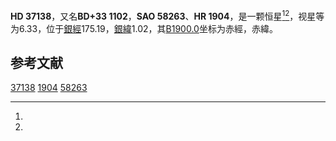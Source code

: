 {{Starbox begin
| name = HD 37138
}}
{{Starbox observe
| epoch = [[J2000.0|J2000.0]]
| constell = {{星座名待查}}<ref name=SIMBAD>{{cite web
 | url=http://simbad.u-strasbg.fr/simbad/sim-id?Ident=HR+1904
 | title=Pulsating variable Star
 | publisher=Centre de Données astronomiques de Strasbourg
 | work=SIMBAD
 | accessdate=2012-07-13
 | archive-date=2016-03-19
 | archive-url=https://web.archive.org/web/20160319012514/http://simbad.u-strasbg.fr/simbad/sim-id?Ident=HR+1904
 }}</ref><ref name=DATA>{{cite web
 | url=http://vizier.u-strasbg.fr/viz-bin/VizieR-5?-out.add=.&-source=5050&-corr=PK=HR&-out.max=9999&HR=1904
 | title=VizieR Detailed Page
 | accessdate=2012-07-13
 | archive-date=2019-02-16
 | archive-url=https://web.archive.org/web/20190216110609/http://vizier.u-strasbg.fr/viz-bin/VizieR-5?-out.add=.&-source=5050&-corr=PK=HR&-out.max=9999&HR=1904
 }}</ref>
| 星官 = 
| ra = {{RA|5|37|45.7}}<ref name=SIMBAD /><ref name=DATA />
| dec = {{DEC|+33|33|33}}<ref name=SIMBAD /><ref name=DATA />
| appmag_v = 6.33<ref name=SIMBAD /><ref name=DATA />
}}
{{Starbox character
| class = K0<ref name=SIMBAD /><ref name=DATA />
| b-v = 1.31<ref name=SIMBAD /><ref name=DATA />
| u-b = <ref name=SIMBAD /><ref name=DATA />
| r-i = <ref name=SIMBAD /><ref name=DATA />
| variable = 
}}
{{Starbox astrometry
| radial_v = 
| prop_mo_ra = 29
| parallax = 
| p_error = 
}}
{{Starbox catalog
| names =BD+33 1102，[[SAO星表|SAO]] 58263，[[HD星表|HD]] 37138，[[HR星表|HR]] 1904}}
{{Starbox reference |Simbad=HR+1904}}
{{Starbox end}}

'''HD 37138'''，又名'''BD+33 1102'''，'''SAO 58263'''、'''HR 1904'''，是一颗恒星<ref name=SIMBAD /><ref name=DATA />，视星等为6.33，位于[[銀道座標系|銀經]]175.19，[[銀道座標系|銀緯]]1.02，其[[B1900.0|B1900.0]]坐标为赤經{{RA|5|31|10.3}}，赤緯{{DEC|+33|1.02|50}}。

== 参考文献 ==
{{reflist}}

{{star-stub}}

[[Category:HD和HDE天體|37138]]
[[Category:HR天體|1904]]
[[Category:SAO天體|58263]]